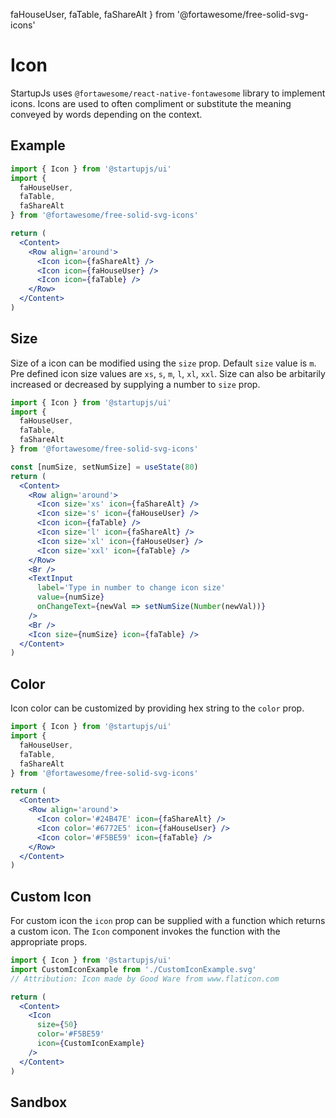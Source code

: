   faHouseUser,
  faTable,
  faShareAlt
} from '@fortawesome/free-solid-svg-icons'


# Icon

StartupJs uses `@fortawesome/react-native-fontawesome` library to implement icons. Icons are used to often compliment or substitute the meaning conveyed by words depending on the context.

## Example

```jsx
import { Icon } from '@startupjs/ui'
import {
  faHouseUser,
  faTable,
  faShareAlt
} from '@fortawesome/free-solid-svg-icons'
```

```jsx example
return (
  <Content>
    <Row align='around'>
      <Icon icon={faShareAlt} />
      <Icon icon={faHouseUser} />
      <Icon icon={faTable} />
    </Row>
  </Content>
)
```

## Size

Size of a icon can be modified using the `size` prop. Default `size` value is `m`. Pre defined icon size values are `xs`, `s`, `m`, `l`, `xl`, `xxl`. Size can also be arbitarily increased or decreased by supplying a number to `size` prop.

```jsx
import { Icon } from '@startupjs/ui'
import {
  faHouseUser,
  faTable,
  faShareAlt
} from '@fortawesome/free-solid-svg-icons'
```

```jsx example
const [numSize, setNumSize] = useState(80)
return (
  <Content>
    <Row align='around'>
      <Icon size='xs' icon={faShareAlt} />
      <Icon size='s' icon={faHouseUser} />
      <Icon icon={faTable} />
      <Icon size='l' icon={faShareAlt} />
      <Icon size='xl' icon={faHouseUser} />
      <Icon size='xxl' icon={faTable} />
    </Row>
    <Br />
    <TextInput
      label='Type in number to change icon size'
      value={numSize}
      onChangeText={newVal => setNumSize(Number(newVal))}
    />
    <Br />
    <Icon size={numSize} icon={faTable} />
  </Content>
)
```

## Color

Icon color can be customized by providing hex string to the `color` prop.

```jsx
import { Icon } from '@startupjs/ui'
import {
  faHouseUser,
  faTable,
  faShareAlt
} from '@fortawesome/free-solid-svg-icons'
```

```jsx example
return (
  <Content>
    <Row align='around'>
      <Icon color='#24B47E' icon={faShareAlt} />
      <Icon color='#6772E5' icon={faHouseUser} />
      <Icon color='#F5BE59' icon={faTable} />
    </Row>
  </Content>
)
```

## Custom Icon

For custom icon the `icon` prop can be supplied with a function which returns a custom icon. The `Icon` component invokes the function with the appropriate props.

```jsx
import { Icon } from '@startupjs/ui'
import CustomIconExample from './CustomIconExample.svg'
// Attribution: Icon made by Good Ware from www.flaticon.com
```

```jsx example
return (
  <Content>
    <Icon
      size={50}
      color='#F5BE59'
      icon={CustomIconExample}
    />
  </Content>
)
```


## Sandbox

<Sandbox Component={Icon} />
